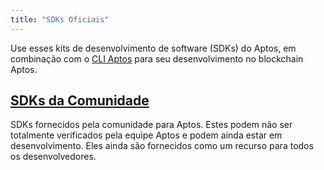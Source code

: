 ```yaml
---
title: "SDKs Oficiais"
---
```



Use esses kits de desenvolvimento de software (SDKs) do Aptos, em combinação com o [CLI Aptos](/pt/build/cli) para seu desenvolvimento no blockchain Aptos.

<CardGrid>
  <LinkCard href="/pt/build/sdks/ts-sdk" title="SDK Typescript" description="SDK Typescript Aptos (recomendado)" />

  <LinkCard href="/pt/build/sdks/python-sdk" title="SDK Python" description="SDK Python Aptos" />

  <LinkCard href="/pt/build/sdks/go-sdk" title="SDK Go" description="SDK Go Aptos" />

  <LinkCard href="/pt/build/sdks/dotnet-sdk" title="SDK C#/.NET" description="SDK .NET Aptos" />

  <LinkCard href="/pt/build/sdks/rust-sdk" title="SDK Rust" description="SDK Rust Aptos" />

  <LinkCard href="/pt/build/sdks/cpp-sdk" title="SDK C++ / Unreal" description="SDK C++ / Unreal Aptos" />

  <LinkCard href="/pt/build/sdks/unity-sdk" title="SDK Unity" description="SDK Unity Aptos" />

  <LinkCard href="/pt/build/sdks/wallet-adapter" title="Adaptador de Carteira" description="Adaptador de Carteira Aptos" />
</CardGrid>

## [SDKs da Comunidade](/pt/build/sdks/community-sdks)

SDKs fornecidos pela comunidade para Aptos. Estes podem não ser totalmente verificados pela equipe Aptos e podem ainda estar em desenvolvimento. Eles ainda são fornecidos como um recurso para todos os desenvolvedores.

<CardGrid>
  <LinkCard href="/pt/build/sdks/community-sdks/kotlin-sdk" title="SDK Kotlin" description="SDK Kotlin Multiplatform Aptos por Kaptos" />

  <LinkCard href="/pt/build/sdks/community-sdks/swift-sdk" title="SDK Swift" description="SDK Swift Aptos por Alcove" />
</CardGrid>
